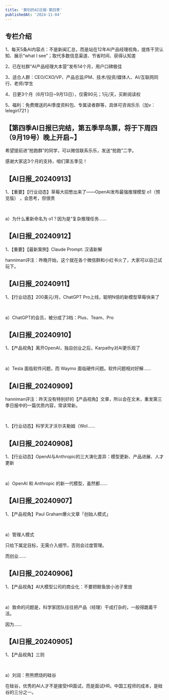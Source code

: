 ```yaml
---
title: '黄钊的AI日报·第四季'
publishedAt: '2024-11-04'
---
```


## 专栏介绍

1、每天5条AI内容点：不是新闻汇总，而是站在12年AI产品经理视角，提炼干货认知、展示“what I see”；取代多数信息渠道、节省时间、获得认知差  
  
2、已在社群“AI产品经理大本营”发布14个月，用户口碑极佳  
  
3、适合人群：CEO/CXO/VP、产品总监/PM、技术/投资/媒体人、AI/互联网同行、老师/学生  
  
4、日更3个月（6月13日~9月13日），仅需90元；1元/天，买断阅读权  
  
5、福利：免费赠送的AI季度资料包、专属读者群等，具体可咨询乐乐（加v：lelegirl721 )

## 【第四季AI日报已完结，第五季早鸟票，将于下周四（9月19号）晚上开启~】
希望提前进“抢跑群”的同学，可以微信联系乐乐，发送“抢跑”二字。

感谢大家这3个月的支持，咱们第五季见！

## 【AI日报_20240913】
1、【重要】【行业动态】草莓大招憋出来了——OpenAI发布最强推理模型 o1（预览版） ，会思考，但很贵

 

a）为什么重新命名为 o1？因为是“复杂推理任务......

## 【AI日报_20240912】
1、【重要】【最新案例】Claude Prompt: 汉语新解

hanniman评注：昨晚开始，这个就在各个微信群和小红书火了，大家可以自己试玩下。

## 【AI日报_20240911】
1、【行业动态】200美元/月，ChatGPT Pro上线，聪明N倍的新模型草莓快来了

 

a）ChatGPT的会员，被分成了3档：Plus、Team、Pro

## 【AI日报_20240910】
1、【产品视角】离开OpenAI，独自创业之后，Karpathy对AI更乐观了

 

a）Tesla 面临软件问题，而 Waymo 面临硬件问题。软件问题相对好解......

## 【AI日报_20240909】
hanniman评注：昨天没有特别好的【产品视角】文章，所以会在文末，重发第三季日报中的一篇优质内容，常读常新。

 

1、【行业动态】科学天才沃尔夫勒姆（Wol......

## 【AI日报_20240908】
1、【行业动态】OpenAI与Anthropic的三大演化差异：模型更新、产品进展、人才更新

 

a）OpenAI 和 Anthropic 的新一代模型，虽然都......

## 【AI日报_20240907】
1、【产品视角】Paul Graham爆火文章「创始人模式」

 

a）管理人模式

只给下属定目标，无需介入细节，否则会过度管理。

而创业......

## 【AI日报_20240906】
1、【产品视角】AI大模型公司的商业化：不要把鲸鱼放小池子里放

 

a）致命的问题是，科学家团队往往把产品（经理）干成打杂的，一般得跪着干活。

因为......

## 【AI日报_20240905】
1、【产品视角】三则

 

a）刘润：熊熊燃烧的硅谷

在硅谷，优秀的AI人才不是接受HR面试，而是面试HR。中国工程师的成本，是硅谷的三分之一。

